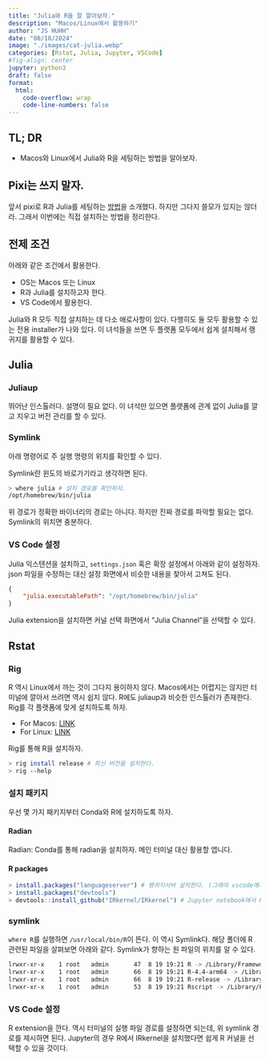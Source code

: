 ```yaml
---
title: "Julia와 R을 잘 깔아보자." 
description: "Macos/Linux에서 활용하기"   
author: "JS HUHH"
date: "08/18/2024"
image: "./images/cat-julia.webp"
categories: [Rstat, Julia, Jupyter, VSCode]
#fig-align: center
jupyter: python3
draft: false
format:
  html:
    code-overflow: wrap
    code-line-numbers: false
---
```


## TL; DR

- Macos와 Linux에서 Julia와 R을 세팅하는 방법을 알아보자. 

## Pixi는 쓰지 말자. 

앞서 pixi로 R과 Julia를 세팅하는 [방법](https://blog.lostineconomics.com/posts/computer-tool/2024-04-03-r_with_pixi.html)을 소개했다. 하지만 그다지 쓸모가 있지는 않더라. 그래서 이번에는 직접 설치하는 방법을 정리한다. 

## 전제 조건 

아래와 같은 조건에서 활용한다. 

- OS는 Macos 또는 Linux 
- R과 Julia를 설치하고자 한다.
- VS Code에서 활용한다. 

Julia와 R 모두 직접 설치하는 데 다소 애로사항이 있다. 다행히도 둘 모두 활용할 수 있는 전용 installer가 나와 있다. 이 녀석들을 쓰면 두 플랫폼 모두에서 쉽게 설치해서 랭귀지를 활용할 수 있다. 

## Julia 

### Juliaup 

뛰어난 인스톨러다. 설명이 필요 없다. 이 녀석만 있으면 플랫폼에 관계 없이 Julia를 깔고 지우고 버전 관리를 할 수 있다. 

### Symlink

아래 명령어로 주 실행 명령의 위치를 확인할 수 있다. 

:::{.column-margin}
Symlink란 윈도의 바로가기라고 생각하면 된다. 
:::

```bash
> where julia # 설치 경로를 확인하자. 
/opt/homebrew/bin/julia
```

위 경로가 정확한 바이너리의 경로는 아니다. 하지만 진짜 경로를 파악할 필요는 없다. Symlink의 위치면 충분하다. 

### VS Code 설정 

Julia 익스텐션을 설치하고, `settings.json` 혹은 확장 설정에서 아래와 같이 설정하자. json 파일을 수정하는 대신 설정 화면에서 비슷한 내용을 찾아서 고쳐도 된다. 

```json 
{
    "julia.executablePath": "/opt/homebrew/bin/julia"
}
```

Julia extension을 설치하면 커널 선택 화면에서 "Julia Channel"을 선택할 수 있다.  

## Rstat 

### Rig 

R 역시 Linux에서 까는 것이 그다지 용이하지 않다. Macos에서는 어렵지는 않지만 터미널에 깔아서 쓰려면 역시 쉽지 않다. R에도 juliaup과 비슷한 인스톨러가 존재한다. Rig를 각 플랫폼에 맞게 설치하도록 하자. 

- For Macos: [LINK](https://github.com/r-lib/rig?tab=readme-ov-file#installing-rig-on-macos-)
- For Linux: [LINK](https://github.com/r-lib/rig?tab=readme-ov-file#installing-rig-on-linux-)

Rig를 통해 R을 설치하자. 

```bash
> rig install release # 최신 버전을 설치한다.
> rig --help 
```


### 설치 패키지 

우선 몇 가지 패키지부터 Conda와 R에 설치하도록 하자. 

#### Radian 

Radian: Conda를 통해 radian을 설치하자. 메인 터미널 대신 활용할 앱니다. 

#### R packages 

```R
> install.packages("languageserver") # 랭귀지서버 설치한다. (그래야 vscode에서 에러 안 뜬다)
> install.packages("devtools")
> devtools::install_github("IRkernel/IRkernel") # Jupyter notebook에서 R을 사용하려면 설치한다.
```

### symlink

`where R`를 실행하면 `/usr/local/bin/R`이 뜬다. 이 역시 Symlink다. 해당 폴더에 R 관련된 파일을 살펴보면 아래와 같다. Symlink가 향하는 원 파일의 위치를 알 수 있다. 

```bash
lrwxr-xr-x    1 root   admin       47  8 19 19:21 R -> /Library/Frameworks/R.framework/Resources/bin/R
lrwxr-xr-x    1 root   admin       66  8 19 19:21 R-4.4-arm64 -> /Library/Frameworks/R.framework/Versions/4.4-arm64/Resources/bin/R
lrwxr-xr-x    1 root   admin       66  8 19 19:21 R-release -> /Library/Frameworks/R.framework/Versions/4.4-arm64/Resources/bin/R
lrwxr-xr-x    1 root   admin       53  8 19 19:21 Rscript -> /Library/Frameworks/R.framework/Resources/bin/Rscript
```

### VS Code 설정 

R extension을 깐다. 역시 터미널의 실행 파일 경로를 설정하면 되는데, 위 symlink 경로를 제시하면 된다. Jupyter의 경우 R에서 IRkernel을 설치했다면 쉽게 R 커널을 선택할 수 있을 것이다. 




